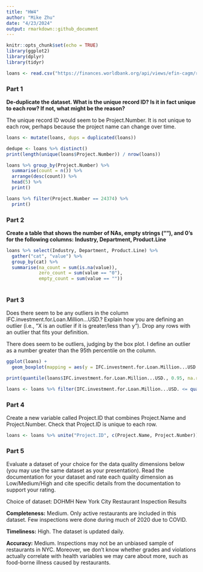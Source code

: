```yaml
---
title: "HW4"
author: "Mike Zhu"
date: "4/23/2024"
output: rmarkdown::github_document
---
```


```r
knitr::opts_chunk$set(echo = TRUE)
library(ggplot2)
library(dplyr)
library(tidyr)

loans <- read.csv("https://finances.worldbank.org/api/views/efin-cagm/rows.csv?accessType=DOWNLOAD")
```

### Part 1

**De-duplicate the dataset. What is the unique record ID? Is it in fact unique to each row? If not, what might be the reason?**

The unique record ID would seem to be Project.Number. It is not unique to each row, perhaps because the project name can change over time.

```r
loans <- mutate(loans, dups = duplicated(loans))

dedupe <- loans %>% distinct()
print(length(unique(loans$Project.Number)) / nrow(loans))

loans %>% group_by(Project.Number) %>%
  summarise(count = n()) %>%
  arrange(desc(count)) %>%
  head(5) %>%
  print()

loans %>% filter(Project.Number == 24374) %>%
  print()
```

### Part 2

**Create a table that shows the number of NAs, empty strings (""), and 0's for the following columns:**
**Industry, Department, Product.Line**

```r
loans %>% select(Industry, Department, Product.Line) %>%
  gather("cat", "value") %>%
  group_by(cat) %>%
  summarise(na_count = sum(is.na(value)),
            zero_count = sum(value == "0"),
            empty_count = sum(value == ""))
            
```

### Part 3

Does there seem to be any outliers in the column IFC.investment.for.Loan.Million...USD.? Explain how you are defining an outlier (i.e., "X is an outlier if it is greater/less than y"). Drop any rows with an outlier that fits your definition.

There does seem to be outliers, judging by the box plot. I define an outlier as a number greater than the 95th percentile on the column.

```r
ggplot(loans) +
  geom_boxplot(mapping = aes(y = IFC.investment.for.Loan.Million...USD.))

print(quantile(loans$IFC.investment.for.Loan.Million...USD., 0.95, na.rm=TRUE))

loans <- loans %>% filter(IFC.investment.for.Loan.Million...USD. <= quantile(IFC.investment.for.Loan.Million...USD., 0.95, na.rm=TRUE))
```


### Part 4

Create a new variable called Project.ID that combines Project.Name and Project.Number. Check that Project.ID is unique to each row.

```r
loans <- loans %>% unite("Project.ID", c(Project.Name, Project.Number))
```

### Part 5

Evaluate a dataset of your choice for the data quality dimensions below (you may use the same dataset as your presentation). Read the documentation for your dataset and rate each quality dimension as Low/Medium/High and cite specific details from the documentation to support your rating.

Choice of dataset: DOHMH New York City Restaurant Inspection Results

**Completeness:** Medium. Only active restaurants are included in this dataset. Few inspections were done during much of 2020 due to COVID.

**Timeliness:** High. The dataset is updated daily. 

**Accuracy:** Medium. Inspections may not be an unbiased sample of restaurants in NYC. Moreover, we don't know whether grades and violations actually correlate with health variables we may care about more, such as food-borne illness caused by restaurants.

